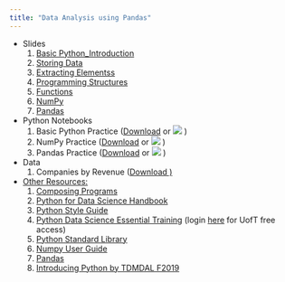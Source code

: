 ```yaml
---
title: "Data Analysis using Pandas"
---
```


* Slides
    1. [Basic Python_Introduction](1_Basic_Python_Introduction.pdf)
    2. [Storing Data](2_Storing_Data.pdf)
    3. [Extracting Elementss](3_Extracting_Elements.pdf)
    4. [Programming Structures](4_Programming_Structures.pdf)
    5. [Functions](5_Functions.pdf)
    6. [NumPy](6_NumPy.pdf)
    7. [Pandas](7_Pandas.pdf)
* Python Notebooks
    1. Basic Python Practice (<a href="Basics_Python.ipynb" download="Basic_Python.ipynb">Download</a> or [![](colab-badge.svg)](https://colab.research.google.com/github/tdmdal/Basic_Python/blob/master/docs/Basics_Python.ipynb) )
    2. NumPy Practice (<a href="6_NumPy.ipynb" download="6_NumPy.ipynb">Download</a> or [![](colab-badge.svg)](https://colab.research.google.com/github/tdmdal/Basic_Python/blob/master/docs/6_NumPy.ipynb) )
    3. Pandas Practice (<a href="Basics_Python.ipynb" download="7_Pandas.ipynb">Download</a> or [![](colab-badge.svg)](https://colab.research.google.com/github/tdmdal/Basic_Python/blob/master/docs/7_Pandas.ipynb) )

* Data 
    1. Companies by Revenue (<a href="companies_by_revenue.csv" download="companies_by_revenue.csv">Download ) 
    
* Other Resources:   
    1. [Composing Programs](http://composingprograms.com/)
    2. [Python for Data Science Handbook](https://jakevdp.github.io/PythonDataScienceHandbook/)
    3. [Python Style Guide](https://pep8.org/#introduction)
    4. [Python Data Science Essential Training](https://www.lynda.com/Python-tutorials/Python-Data-Science-Essential-Training/520233-2.html) (login [here](http://main.its.utoronto.ca/news/free-access-to-lynda-com-online-courses/) for UofT free access)
    5. [Python Standard Library](https://docs.python.org/3/library/)
    6. [Numpy User Guide](https://www.numpy.org/devdocs/user/index.html)
    7. [Pandas](http://pandas.pydata.org/pandas-docs/stable/index.html)
    8. [Introducing Python by TDMDAL F2019](https://tdmdal.github.io/python-workshop/)
    
<!-- Back to [TDMDAL Computing Page](https://tdmdal.github.io/) -->